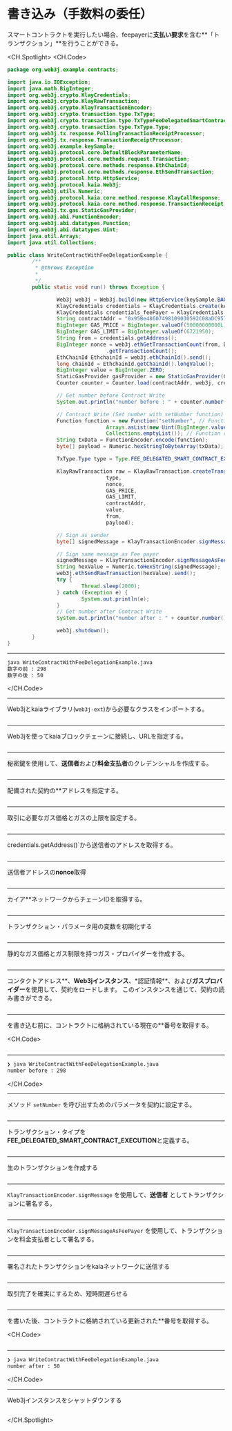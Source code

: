 # 書き込み（手数料の委任）

スマートコントラクトを実行したい場合、feepayerに**支払い要求**を含む**「トランザクション」**を行うことができる。

<CH.Spotlight>
<CH.Code>

```java WriteContractWithFeeDelegationExample.java
package org.web3j.example.contracts;

import java.io.IOException;
import java.math.BigInteger;
import org.web3j.crypto.KlayCredentials;
import org.web3j.crypto.KlayRawTransaction;
import org.web3j.crypto.KlayTransactionEncoder;
import org.web3j.crypto.transaction.type.TxType;
import org.web3j.crypto.transaction.type.TxTypeFeeDelegatedSmartContractExecution;
import org.web3j.crypto.transaction.type.TxType.Type;
import org.web3j.tx.response.PollingTransactionReceiptProcessor;
import org.web3j.tx.response.TransactionReceiptProcessor;
import org.web3j.example.keySample;
import org.web3j.protocol.core.DefaultBlockParameterName;
import org.web3j.protocol.core.methods.request.Transaction;
import org.web3j.protocol.core.methods.response.EthChainId;
import org.web3j.protocol.core.methods.response.EthSendTransaction;
import org.web3j.protocol.http.HttpService;
import org.web3j.protocol.kaia.Web3j;
import org.web3j.utils.Numeric;
import org.web3j.protocol.kaia.core.method.response.KlayCallResponse;
import org.web3j.protocol.kaia.core.method.response.TransactionReceipt;
import org.web3j.tx.gas.StaticGasProvider;
import org.web3j.abi.FunctionEncoder;
import org.web3j.abi.datatypes.Function;
import org.web3j.abi.datatypes.Uint;
import java.util.Arrays;
import java.util.Collections;

public class WriteContractWithFeeDelegationExample {
        /**
         * @throws Exception
         *
         */
        public static void run() throws Exception {

                Web3j web3j = Web3j.build(new HttpService(keySample.BAOBAB_URL));
                KlayCredentials credentials = KlayCredentials.create(keySample.LEGACY_KEY_privkey);
                KlayCredentials credentials_feePayer = KlayCredentials.create(keySample.LEGACY_KEY_FEEPAYER_privkey);
                String contractAddr = "0x95Be48607498109030592C08aDC9577c7C2dD505";
                BigInteger GAS_PRICE = BigInteger.valueOf(50000000000L);
                BigInteger GAS_LIMIT = BigInteger.valueOf(6721950);
                String from = credentials.getAddress();
                BigInteger nonce = web3j.ethGetTransactionCount(from, DefaultBlockParameterName.LATEST).send()
                                .getTransactionCount();
                EthChainId EthchainId = web3j.ethChainId().send();
                long chainId = EthchainId.getChainId().longValue();
                BigInteger value = BigInteger.ZERO;
                StaticGasProvider gasProvider = new StaticGasProvider(GAS_PRICE, GAS_LIMIT);
                Counter counter = Counter.load(contractAddr, web3j, credentials.convertToCredentials(), gasProvider);

                // Get number before Contract Write
                System.out.println("number before : " + counter.number().send());

                // Contract Write (Set number with setNumber function)
                Function function = new Function("setNumber", // Function name
                                Arrays.asList(new Uint(BigInteger.valueOf(50))), // Function input parameters
                                Collections.emptyList()); // Function returned parameters
                String txData = FunctionEncoder.encode(function);
                byte[] payload = Numeric.hexStringToByteArray(txData);

                TxType.Type type = Type.FEE_DELEGATED_SMART_CONTRACT_EXECUTION;

                KlayRawTransaction raw = KlayRawTransaction.createTransaction(
                                type,
                                nonce,
                                GAS_PRICE,
                                GAS_LIMIT,
                                contractAddr,
                                value,
                                from,
                                payload);

                // Sign as sender
                byte[] signedMessage = KlayTransactionEncoder.signMessage(raw, chainId, credentials);

                // Sign same message as Fee payer
                signedMessage = KlayTransactionEncoder.signMessageAsFeePayer(raw, chainId, credentials_feePayer);
                String hexValue = Numeric.toHexString(signedMessage);
                web3j.ethSendRawTransaction(hexValue).send();
                try {
                        Thread.sleep(2000);
                } catch (Exception e) {
                        System.out.println(e);
                }
                // Get number after Contract Write
                System.out.println("number after : " + counter.number().send());

                web3j.shutdown();
        }
}
```

---

```zsh output
java WriteContractWithFeeDelegationExample.java
数字の前 : 298
数字の後 : 50
```

</CH.Code>

---

Web3jとkaiaライブラリ(`web3j-ext`)から必要なクラスをインポートする。

```java WriteContractWithFeeDelegationExample.java focus=1:28

```

---

Web3jを使ってkaiaブロックチェーンに接続し、URLを指定する。

```java WriteContractWithFeeDelegationExample.java focus=37

```

---

秘密鍵を使用して、**送信者**および**料金支払者**のクレデンシャルを作成する。

```java WriteContractWithFeeDelegationExample.java focus=38:39

```

---

配備された契約の\*\*アドレスを指定する。

```java WriteContractWithFeeDelegationExample.java focus=38

```

---

取引に必要なガス価格とガスの上限を設定する。

```java WriteContractWithFeeDelegationExample.java focus=41:42

```

---

credentials.getAddress()\`から送信者のアドレスを取得する。

```java WriteContractWithFeeDelegationExample.java focus=43

```

---

送信者アドレスの**nonce**取得

```java WriteContractWithFeeDelegationExample.java focus=44:45

```

---

カイア\*\*ネットワークからチェーンIDを取得する。

```java WriteContractWithFeeDelegationExample.java focus=46:47

```

---

トランザクション・パラメータ用の変数を初期化する

```java WriteContractWithFeeDelegationExample.java focus=48

```

---

静的なガス価格とガス制限を持つガス・プロバイダーを作成する。

```java WriteContractWithFeeDelegationExample.java focus=49

```

---

コンタクトアドレス**、**Web3jインスタンス**、\*認証情報**、および**ガスプロバイダー**を使用して、契約をロードします。 このインスタンスを通じて、契約の読み書きができる。

```java WriteContractWithFeeDelegationExample.java focus=50

```

---

を書き込む前に、コントラクトに格納されている現在の\*\*番号を取得する。

<CH.Code>
```java WriteContractWithFeeDelegationExample.java focus=52:53

````


---

```zsh output
❯ java WriteContractWithFeeDelegationExample.java
number before : 298

````

</CH.Code>

---

メソッド `setNumber` を呼び出すためのパラメータを契約に設定する。

```java WriteContractWithFeeDelegationExample.java focus=55:60

```

---

トランザクション・タイプを**FEE_DELEGATED_SMART_CONTRACT_EXECUTION**と定義する。

```java WriteContractWithFeeDelegationExample.java focus=62

```

---

生のトランザクションを作成する

```java WriteContractWithFeeDelegationExample.java focus=64:72

```

---

`KlayTransactionEncoder.signMessage` を使用して、**送信者** としてトランザクションに署名する。

```java WriteContractWithFeeDelegationExample.java focus=74:75

```

---

`KlayTransactionEncoder.signMessageAsFeePayer` を使用して、トランザクションを料金支払者として署名する。

```java WriteContractWithFeeDelegationExample.java focus=77:78

```

---

署名されたトランザクションをkaiaネットワークに送信する

```java WriteContractWithFeeDelegationExample.java focus=80

```

---

取引完了を確実にするため、短時間遅らせる

```java WriteContractWithFeeDelegationExample.java focus=81:85

```

---

を書いた後、コントラクトに格納されている更新された\*\*番号を取得する。

<CH.Code>
```java WriteContractWithFeeDelegationExample.java focus=86:87

````


---

```zsh output
❯ java WriteContractWithFeeDelegationExample.java
number after : 50

````

</CH.Code>

---

Web3jインスタンスをシャットダウンする

```java WriteContractWithFeeDelegationExample.java focus=89

```

</CH.Spotlight>
